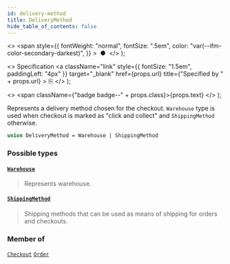 ```yaml
---
id: delivery-method
title: DeliveryMethod
hide_table_of_contents: false
---
```


  <>
    <span
      style={{
        fontWeight: "normal",
        fontSize: ".5em",
        color: "var(--ifm-color-secondary-darkest)",
      }}
    >
      &nbsp;●&nbsp;
    </span>
  </>
);

  <>
    Specification
    <a
      className="link"
      style={{ fontSize: "1.5em", paddingLeft: "4px" }}
      target="\_blank"
      href={props.url}
      title={"Specified by " + props.url}
    >
      ⎘
    </a>
  </>
);

  <>
    <span className={"badge badge--" + props.class}>{props.text}</span>
  </>
);

Represents a delivery method chosen for the checkout. `Warehouse` type is used when checkout is marked as "click and collect" and `ShippingMethod` otherwise.

<Badge text="Added in Saleor 3.1" class="secondary margin-bottom--sm" />

<FeaturePreview />

```graphql
union DeliveryMethod = Warehouse | ShippingMethod
```

### Possible types

#### [`Warehouse`](../../../api-reference/products/objects/warehouse) <Badge class="secondary" text="object"/> <Badge class="secondary" text="products"/>

> Represents warehouse.

#### [`ShippingMethod`](../../../api-reference/shipping/objects/shipping-method) <Badge class="secondary" text="object"/> <Badge class="secondary" text="shipping"/>

> Shipping methods that can be used as means of shipping for orders and checkouts.

### Member of

[`Checkout`](../../../api-reference/checkout/objects/checkout) <Badge class="secondary" text="object"/><Bullet />[`Order`](../../../api-reference/orders/objects/order) <Badge class="secondary" text="object"/>

